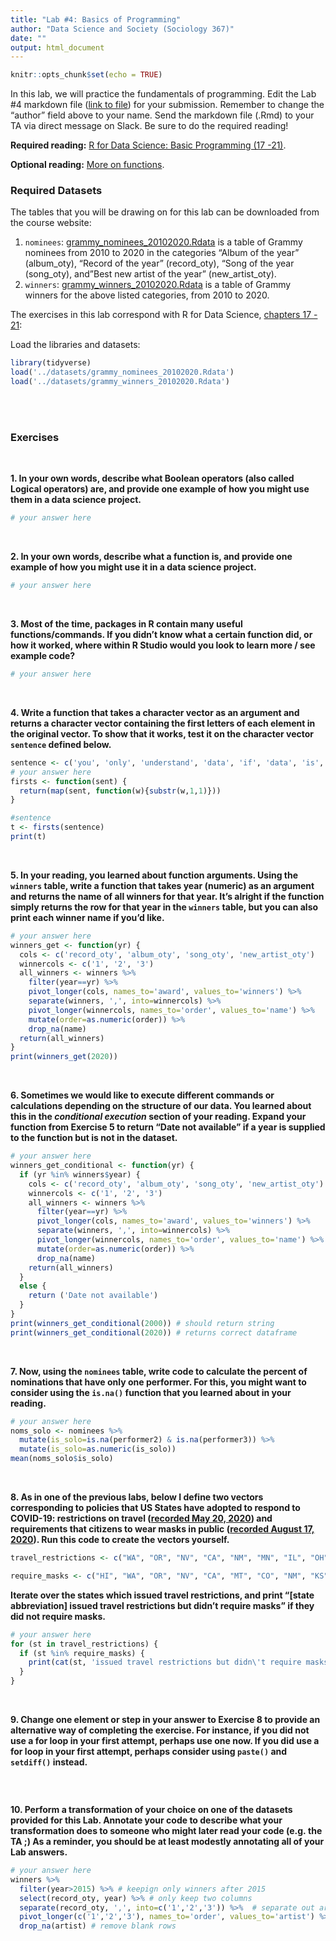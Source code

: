 ```yaml
---
title: "Lab #4: Basics of Programming"
author: "Data Science and Society (Sociology 367)"
date: ""
output: html_document
---
```


```r
knitr::opts_chunk$set(echo = TRUE)
```

In this lab, we will practice the fundamentals of programming. Edit the Lab #4 markdown file ([link to file](https://github.com/dssoc/dssoc.github.io/raw/master/assignments/Lab_4.Rmd)) for your submission. Remember to change the "author" field above to your name. Send the markdown file (.Rmd) to your TA via direct message on Slack. Be sure to do the required reading!

**Required reading:** [R for Data Science: Basic Programming (17 -21)](https://r4ds.had.co.nz/program-intro.html).

**Optional reading:** [More on functions](https://rstudio.cloud/learn/primers/6).


### Required Datasets

The tables that you will be drawing on for this lab can be downloaded from the course website: 

(1) `nominees`: [grammy_nominees_20102020.Rdata](https://github.com/dssoc/dssoc.github.io/raw/master/datasets/grammy_nominees_20102020.Rdata) is a table of Grammy nominees from 2010 to 2020 in the categories "Album of the year" (album_oty), "Record of the year" (record_oty), "Song of the year (song_oty), and "Best new artist of the year" (new_artist_oty).
(2) `winners`: [grammy_winners_20102020.Rdata](https://github.com/dssoc/dssoc.github.io/raw/master/datasets/grammy_winners_20102020.Rdata) is a table of Grammy winners for the above listed categories, from 2010 to 2020.


The exercises in this lab correspond with R for Data Science, [chapters 17 - 21](https://r4ds.had.co.nz/program-intro.html):


Load the libraries and datasets:
```r
library(tidyverse)
load('../datasets/grammy_nominees_20102020.Rdata')
load('../datasets/grammy_winners_20102020.Rdata')
```
<br/><br/>

### Exercises
<br/>

**1. In your own words, describe what Boolean operators (also called Logical operators) are, and provide one example of how you might use them in a data science project.**
```r
# your answer here
```
<br/>

**2. In your own words, describe what a function is, and provide one example of how you might use it in a data science project.**
```r
# your answer here
```
<br/>

**3. Most of the time, packages in R contain many useful functions/commands. If you didn't know what a certain function did, or how it worked, where within R Studio would you look to learn more / see example code?**
```r
# your answer here
```
<br/>

**4. Write a function that takes a character vector as an argument and returns a character vector containing the first letters of each element in the original vector. To show that it works, test it on the character vector `sentence` defined below.**
```r
sentence <- c('you', 'only', 'understand', 'data', 'if', 'data', 'is', 'tidy')
# your answer here
firsts <- function(sent) {
  return(map(sent, function(w){substr(w,1,1)}))
}

#sentence
t <- firsts(sentence)
print(t)

```
<br/>

**5. In your reading, you learned about function arguments. Using the `winners` table, write a function that takes year (numeric) as an argument and returns the name of all winners for that year. It's alright if the function simply returns the row for that year in the `winners` table, but you can also print each winner name if you'd like.**
```r
# your answer here
winners_get <- function(yr) {
  cols <- c('record_oty', 'album_oty', 'song_oty', 'new_artist_oty')
  winnercols <- c('1', '2', '3')
  all_winners <- winners %>% 
    filter(year==yr) %>% 
    pivot_longer(cols, names_to='award', values_to='winners') %>% 
    separate(winners, ',', into=winnercols) %>% 
    pivot_longer(winnercols, names_to='order', values_to='name') %>% 
    mutate(order=as.numeric(order)) %>% 
    drop_na(name)
  return(all_winners)
}
print(winners_get(2020))
```
<br/>

**6. Sometimes we would like to execute different commands or calculations depending on the structure of our data. You learned about this in the *conditional execution* section of your reading. Expand your function from Exercise 5 to return "Date not available" if a year is supplied to the function but is not in the dataset.**
```r
# your answer here
winners_get_conditional <- function(yr) {
  if (yr %in% winners$year) {
    cols <- c('record_oty', 'album_oty', 'song_oty', 'new_artist_oty')
    winnercols <- c('1', '2', '3')
    all_winners <- winners %>% 
      filter(year==yr) %>% 
      pivot_longer(cols, names_to='award', values_to='winners') %>% 
      separate(winners, ',', into=winnercols) %>% 
      pivot_longer(winnercols, names_to='order', values_to='name') %>% 
      mutate(order=as.numeric(order)) %>% 
      drop_na(name)
    return(all_winners)
  }
  else {
    return ('Date not available')
  }
}
print(winners_get_conditional(2000)) # should return string
print(winners_get_conditional(2020)) # returns correct dataframe
```
<br/>


**7. Now, using the `nominees` table, write code to calculate the percent of nominations that have only one performer. For this, you might want to consider using the `is.na()` function that you learned about in your reading.**
```r
# your answer here
noms_solo <- nominees %>% 
  mutate(is_solo=is.na(performer2) & is.na(performer3)) %>% 
  mutate(is_solo=as.numeric(is_solo))
mean(noms_solo$is_solo)
```
<br/>

**8. As in one of the previous labs, below I define two vectors corresponding to policies that US States have adopted to respond to COVID-19: restrictions on travel ([recorded May 20, 2020](https://www.wsj.com/articles/a-state-by-state-guide-to-coronavirus-lockdowns-11584749351)) and requirements that citizens to wear masks in public ([recorded August 17, 2020](https://www.cnn.com/2020/06/19/us/states-face-mask-coronavirus-trnd/index.html)). Run this code to create the vectors yourself.**
```r
travel_restrictions <- c("WA", "OR", "NV", "CA", "NM", "MN", "IL", "OH", "MI", "PA", "VA", "NY", "MA", "VH", "ME", "DE", "MD", "NJ")

require_masks <- c("HI", "WA", "OR", "NV", "CA", "MT", "CO", "NM", "KS", "TX", "MN", "AR", "LA", "WI", "IL", "AL", "MI", "IN", "OH", "KY", "WV", "NC", "VA", "DC", "DE", "PA", "NY", "VT", "NH", "MA", "RI", "CT", "ME")
```

**Iterate over the states which issued travel restrictions, and print "[state abbreviation] issued travel restrictions but didn't require masks" if they did not require masks.**
```r
# your answer here
for (st in travel_restrictions) {
  if (st %in% require_masks) {
    print(cat(st, 'issued travel restrictions but didn\'t require masks'))
  }
}
```
<br/>

**9. Change one element or step in your answer to Exercise 8 to provide an alternative way of completing the exercise. For instance, if you did not use a for loop in your first attempt, perhaps use one now. If you did use a for loop in your first attempt, perhaps consider using `paste()` and `setdiff()` instead.**
```r
```
<br/>

**10. Perform a transformation of your choice on one of the datasets provided for this Lab. Annotate your code to describe what your transformation does to someone who might later read your code (e.g. the TA ;) As a reminder, you should be at least modestly annotating all of your Lab answers.**
```r
# your answer here
winners %>% 
  filter(year>2015) %>% # keepign only winners after 2015
  select(record_oty, year) %>% # only keep two columns
  separate(record_oty, ',', into=c('1','2','3')) %>%  # separate out artist order
  pivot_longer(c('1','2','3'), names_to='order', values_to='artist') %>% # convert artist order to rows
  drop_na(artist) # remove blank rows
  
```

